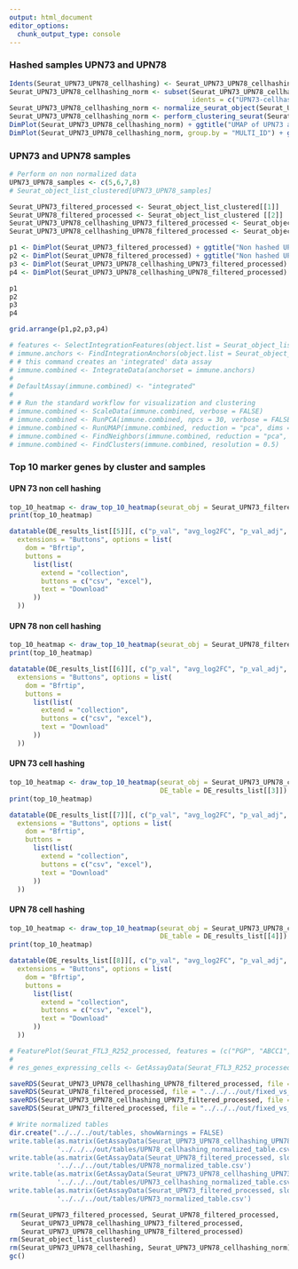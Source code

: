 ```yaml
---
output: html_document
editor_options: 
  chunk_output_type: console
---
```


### Hashed samples UPN73 and UPN78

```r
Idents(Seurat_UPN73_UPN78_cellhashing) <- Seurat_UPN73_UPN78_cellhashing$MULTI_ID
Seurat_UPN73_UPN78_cellhashing_norm <- subset(Seurat_UPN73_UPN78_cellhashing, 
                                              idents = c("UPN73-cellhashing", "UPN78-cellhashing"))
Seurat_UPN73_UPN78_cellhashing_norm <- normalize_seurat_object(Seurat_UPN73_UPN78_cellhashing_norm)
Seurat_UPN73_UPN78_cellhashing_norm <- perform_clustering_seurat(Seurat_UPN73_UPN78_cellhashing_norm)
DimPlot(Seurat_UPN73_UPN78_cellhashing_norm) + ggtitle("UMAP of UPN73 and UPN78 cell hashing colored by cluster")
DimPlot(Seurat_UPN73_UPN78_cellhashing_norm, group.by = "MULTI_ID") + ggtitle("UMAP of UPN73 and UPN78 cell hashing colored by samples")
```

### UPN73 and UPN78 samples

```r
# Perform on non normalized data
UPN73_UPN78_samples <- c(5,6,7,8)
# Seurat_object_list_clustered[UPN73_UPN78_samples]

Seurat_UPN73_filtered_processed <- Seurat_object_list_clustered[[1]]
Seurat_UPN78_filtered_processed <- Seurat_object_list_clustered [[2]]
Seurat_UPN73_UPN78_cellhashing_UPN73_filtered_processed <- Seurat_object_list_clustered[[3]]
Seurat_UPN73_UPN78_cellhashing_UPN78_filtered_processed <- Seurat_object_list_clustered[[4]]

p1 <- DimPlot(Seurat_UPN73_filtered_processed) + ggtitle("Non hashed UPN73")
p2 <- DimPlot(Seurat_UPN78_filtered_processed) + ggtitle("Non hashed UPN78")
p3 <- DimPlot(Seurat_UPN73_UPN78_cellhashing_UPN73_filtered_processed) + ggtitle("Hashed UPN73")
p4 <- DimPlot(Seurat_UPN73_UPN78_cellhashing_UPN78_filtered_processed) + ggtitle("Hashed UPN78")

p1
p2
p3
p4

grid.arrange(p1,p2,p3,p4)

# features <- SelectIntegrationFeatures(object.list = Seurat_object_list_clustered[UPN73_UPN78_samples])
# immune.anchors <- FindIntegrationAnchors(object.list = Seurat_object_list_clustered[UPN73_UPN78_samples], anchor.features = features)
# # this command creates an 'integrated' data assay
# immune.combined <- IntegrateData(anchorset = immune.anchors)
# 
# DefaultAssay(immune.combined) <- "integrated"
# 
# # Run the standard workflow for visualization and clustering
# immune.combined <- ScaleData(immune.combined, verbose = FALSE)
# immune.combined <- RunPCA(immune.combined, npcs = 30, verbose = FALSE)
# immune.combined <- RunUMAP(immune.combined, reduction = "pca", dims = 1:30)
# immune.combined <- FindNeighbors(immune.combined, reduction = "pca", dims = 1:30)
# immune.combined <- FindClusters(immune.combined, resolution = 0.5)
```

### Top 10 marker genes by cluster and samples

#### UPN 73 non cell hashing

```r
top_10_heatmap <- draw_top_10_heatmap(seurat_obj = Seurat_UPN73_filtered_processed, DE_table = DE_results_list[[1]])
print(top_10_heatmap)
```

```r
datatable(DE_results_list[[5]][, c("p_val", "avg_log2FC", "p_val_adj", "cluster")],
  extensions = "Buttons", options = list(
    dom = "Bfrtip",
    buttons =
      list(list(
        extend = "collection",
        buttons = c("csv", "excel"),
        text = "Download"
      ))
  ))
```

#### UPN 78 non cell hashing

```r
top_10_heatmap <- draw_top_10_heatmap(seurat_obj = Seurat_UPN78_filtered_processed, DE_table = DE_results_list[[2]])
print(top_10_heatmap)
```

```r
datatable(DE_results_list[[6]][, c("p_val", "avg_log2FC", "p_val_adj", "cluster")],
  extensions = "Buttons", options = list(
    dom = "Bfrtip",
    buttons =
      list(list(
        extend = "collection",
        buttons = c("csv", "excel"),
        text = "Download"
      ))
  ))
```

#### UPN 73 cell hashing

```r
top_10_heatmap <- draw_top_10_heatmap(seurat_obj = Seurat_UPN73_UPN78_cellhashing_UPN73_filtered_processed, 
                                      DE_table = DE_results_list[[3]])
print(top_10_heatmap)
```

```r
datatable(DE_results_list[[7]][, c("p_val", "avg_log2FC", "p_val_adj", "cluster")],
  extensions = "Buttons", options = list(
    dom = "Bfrtip",
    buttons =
      list(list(
        extend = "collection",
        buttons = c("csv", "excel"),
        text = "Download"
      ))
  ))
```

#### UPN 78 cell hashing

```r
top_10_heatmap <- draw_top_10_heatmap(seurat_obj = Seurat_UPN73_UPN78_cellhashing_UPN78_filtered_processed,
                                      DE_table = DE_results_list[[4]])
print(top_10_heatmap)
```

```r
datatable(DE_results_list[[8]][, c("p_val", "avg_log2FC", "p_val_adj", "cluster")],
  extensions = "Buttons", options = list(
    dom = "Bfrtip",
    buttons =
      list(list(
        extend = "collection",
        buttons = c("csv", "excel"),
        text = "Download"
      ))
  ))
```

```r
# FeaturePlot(Seurat_FTL3_R252_processed, features = (c("PGP", "ABCC1", "GSTK1", "BCL2", "CLIP1", "TGFB1", "LGALS9")))
# 
# res_genes_expressing_cells <- GetAssayData(Seurat_FTL3_R252_processed, slot = "data")[,colSums(GetAssayData(Seurat_FTL3_R252_processed, slot = "data")[c("PGP", "ABCC1", "GSTK1", "BCL2", "CLIP1", "TGFB1", "LGALS9", "CD34", "IL2RA"),])>1]

```

```r
saveRDS(Seurat_UPN73_UPN78_cellhashing_UPN78_filtered_processed, file = "../../../out/fixed_vs_not_fixed/R_obj/UPN78_cellhashing_obj_processed.rds")
saveRDS(Seurat_UPN78_filtered_processed, file = "../../../out/fixed_vs_not_fixed/R_obj/UPN78_obj_processed.rds")
saveRDS(Seurat_UPN73_UPN78_cellhashing_UPN73_filtered_processed, file = "../../../out/fixed_vs_not_fixed/R_obj/UPN73_cellhashing_obj_processed.rds")
saveRDS(Seurat_UPN73_filtered_processed, file = "../../../out/fixed_vs_not_fixed/R_obj/UPN73_obj_processed.rds")

# Write normalized tables
dir.create("../../../out/tables, showWarnings = FALSE)
write.table(as.matrix(GetAssayData(Seurat_UPN73_UPN78_cellhashing_UPN78_filtered_processed, slot = "data")), 
            '../../../out/tables/UPN78_cellhashing_normalized_table.csv')
write.table(as.matrix(GetAssayData(Seurat_UPN78_filtered_processed, slot = "data")), 
            '../../../out/tables/UPN78_normalized_table.csv')
write.table(as.matrix(GetAssayData(Seurat_UPN73_UPN78_cellhashing_UPN73_filtered_processed, slot = "data")), 
            '../../../out/tables/UPN73_cellhashing_normalized_table.csv')
write.table(as.matrix(GetAssayData(Seurat_UPN73_filtered_processed, slot = "data")), 
            '../../../out/tables/UPN73_normalized_table.csv')
```

```r
rm(Seurat_UPN73_filtered_processed, Seurat_UPN78_filtered_processed,
   Seurat_UPN73_UPN78_cellhashing_UPN73_filtered_processed,
   Seurat_UPN73_UPN78_cellhashing_UPN78_filtered_processed)
rm(Seurat_object_list_clustered)
rm(Seurat_UPN73_UPN78_cellhashing, Seurat_UPN73_UPN78_cellhashing_norm)
gc()
```
